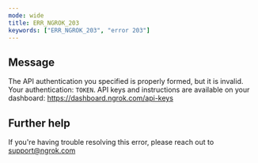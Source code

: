 ```yaml
---
mode: wide
title: ERR_NGROK_203
keywords: ["ERR_NGROK_203", "error 203"]
---
```


## Message

The API authentication you specified is properly formed, but it is invalid. Your authentication: `TOKEN`. API keys and instructions are available on your dashboard: https://dashboard.ngrok.com/api-keys

## Further help

If you're having trouble resolving this error, please reach out to [support@ngrok.com](mailto:support@ngrok.com?subject=Help%20with%20ERR_NGROK_203)
